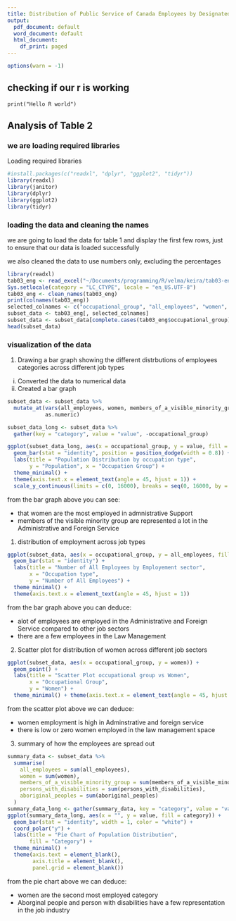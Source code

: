 ```yaml
---
title: Distribution of Public Service of Canada Employees by Designated Group and Occupational Category
output:
  pdf_document: default
  word_document: default
  html_document:
    df_print: paged
---
```


```r
options(warn = -1)
```

## checking if our r is working
```[r]
print("Hello R world")
```

## Analysis of Table 2

### we are loading required libraries
Loading required libraries 
```r
#install.packages(c("readxl", "dplyr", "ggplot2", "tidyr"))
library(readxl)
library(janitor)
library(dplyr)
library(ggplot2)
library(tidyr)
```

### loading the data and cleaning the names
we are going to load the data for table 1 and display the first few rows, just to ensure that our data is loaded successfully

we also cleaned the data to use numbers only, excluding the percentages

```r
library(readxl)
tab03_eng <- read_excel("~/Documents/programming/R/velma/keira/tab03-eng.xls", skip = 4, n_max = 10)
Sys.setlocale(category = "LC_CTYPE", locale = "en_US.UTF-8")
tab03_eng <- clean_names(tab03_eng)
print(colnames(tab03_eng))
selected_colnames <- c("occupational_group", "all_employees", "women", "members_of_a_visible_minority_group","persons_with_disabilities" , "aboriginal_peoples")
subset_data <- tab03_eng[, selected_colnames]
subset_data <- subset_data[complete.cases(tab03_eng$occupational_group), ]
head(subset_data)
```


### visualization of the data


1. Drawing a bar graph showing the different  distrbutions of employees categories across different job types
i) Converted the data to numerical data
ii) Created a bar graph

```r
subset_data <- subset_data %>%
  mutate_at(vars(all_employees, women, members_of_a_visible_minority_group, persons_with_disabilities, aboriginal_peoples),
            as.numeric)

subset_data_long <- subset_data %>%
  gather(key = "category", value = "value", -occupational_group)

ggplot(subset_data_long, aes(x = occupational_group, y = value, fill = category)) +
  geom_bar(stat = "identity", position = position_dodge(width = 0.8)) +
  labs(title = "Population Distribution by occupation type",
       y = "Population", x = "Occupation Group") +
  theme_minimal() +
  theme(axis.text.x = element_text(angle = 45, hjust = 1)) +
  scale_y_continuous(limits = c(0, 16000), breaks = seq(0, 16000, by = 1000))
```

from the bar graph above you can see:

- that women are the most employed in admnistrative Support
- members of the visible minority group are represented a lot in the Administrative and Foreign Service



1. distribution of employment across job types

```r
ggplot(subset_data, aes(x = occupational_group, y = all_employees, fill = occupational_group)) +
  geom_bar(stat = "identity") +
  labs(title = "Number of All Employees by Employement sector",
       x = "Occupation type",
       y = "Number of All Employees") +
  theme_minimal() +
  theme(axis.text.x = element_text(angle = 45, hjust = 1))
```

from the bar graph above you can deduce:

- alot of employees are employed in the Administrative and Foreign Service compared to other job sectors
- there are a few employees in the Law Management

2. Scatter plot for distribution of women across different job sectors

```r
ggplot(subset_data, aes(x = occupational_group, y = women)) +
  geom_point() +
  labs(title = "Scatter Plot occupational group vs Women",
       x = "Occupational Group",
       y = "Women") +
  theme_minimal() + theme(axis.text.x = element_text(angle = 45, hjust = 1))
```


from the scatter plot above we can deduce:

- women employment is high in Adminstrative and foreign service
- there is low or zero women employed in the law management space



3. summary of how the employees are spread out

```r
summary_data <- subset_data %>%
  summarise(
    all_employees = sum(all_employees),
    women = sum(women),
    members_of_a_visible_minority_group = sum(members_of_a_visible_minority_group),
    persons_with_disabilities = sum(persons_with_disabilities),
    aboriginal_peoples = sum(aboriginal_peoples)
  )
summary_data_long <- gather(summary_data, key = "category", value = "value")
ggplot(summary_data_long, aes(x = "", y = value, fill = category)) +
  geom_bar(stat = "identity", width = 1, color = "white") +
  coord_polar("y") +
  labs(title = "Pie Chart of Population Distribution",
       fill = "Category") +
  theme_minimal() +
  theme(axis.text = element_blank(),
        axis.title = element_blank(),
        panel.grid = element_blank())
```

from the pie chart above we can deduce:

- women are the second most employed category
- Aborginal people and person with disabilities have a few representation in the job industry
